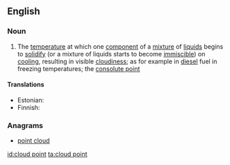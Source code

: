 ==English==
{{wikipedia}}

===Noun===
{{en-noun|head=[[cloud]] [[point]]}}

# {{context|chemistry|lang=en}} The [[temperature]] at which one [[component]] of a [[mixture]] of [[liquid]]s begins to [[solidify]] (or a mixture of liquids starts to become [[immiscible]]) on [[cooling]], resulting in visible [[cloudiness]]; as for example in [[diesel]] fuel in freezing temperatures; the [[consolute point]]

====Translations====
{{trans-top|temperature}}
* Estonian: {{t|et|hägustumispunkt}}
* Finnish: {{t|fi|samepiste}}
{{trans-mid}}
{{trans-bottom}}

===Anagrams===
* [[point cloud#English|point cloud]]

[[id:cloud point]]
[[ta:cloud point]]